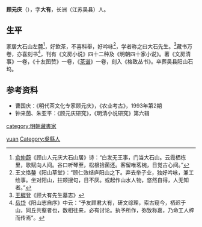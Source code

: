 '''顾元庆'''（{{bd|1487年||1565年|catIdx=G}}），字'''大有'''，长洲（江苏吴县）人。

== 生平 ==
家居大石山左麓<ref>[[俞允文|俞仲蔚]]《顾山人元庆大石山居》诗：“白发无王事，门当大石山。云霞栖栋里，歌赋向人间。谷口听琴至，松根拾菌还。客留唯茗椀，日觉古心间。”</ref>，好飲茶，不喜科舉，好吟咏<ref>王文恪鏊《阳山草堂》：“顾仁效结庐阳山之下。弃去举子业，独好吟咏，兼工绘事。坐对阳山，拄颊搜句，日不厌。或起作山水人物，悠然自得，人无知者。”</ref>，学者称之曰大石先生。<ref>[[王穉登|王穉登]]《顾大有先生墓志》</ref>藏书万卷，亦喜刻书<ref>[[岳岱|岳岱]]《阳山志自序》中云：“予友顾君大有，研文综理，索古窥今，栖迟于山，同丘共壑者也，数相往来，必有讨论。执予所作，弥致称嘉，乃命工人梓而传焉”。</ref>，刊有《文房小说》四十二种及《明朝四十家小说》。著《文房清事》一卷，《十友图赞》一卷，《[[茶谱|茶谱]]》一卷，刻入《格致丛书》。卒葬吴县阳山石坞。

== 参考资料 ==
{{reflist|2}}
*曹国庆：《明代茶文化专家顾元庆》，《农业考古》，1993年第2期
*钟来茵、朱亚平：《顾元庆研究》，《明清小说研究》第六辑

{{Authority control}}

{{DEFAULTSORT:gu yuanqing}}
[[Category:顧姓|yuan]]
[[Category:吳縣人|Category:吳縣人]]
[[category:明朝藏書家|category:明朝藏書家]]


{{明朝人物小作品}}